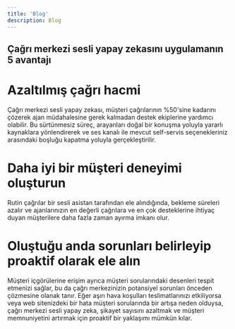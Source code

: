 ```yaml
---
title: 'Blog'
description: Blog
---
```


## Çağrı merkezi sesli yapay zekasını uygulamanın 5 avantajı

# Azaltılmış çağrı hacmi

Çağrı merkezi sesli yapay zekası, müşteri çağrılarının %50'sine kadarını çözerek ajan müdahalesine gerek kalmadan destek ekiplerine yardımcı olabilir. Bu sürtünmesiz süreç, arayanları doğal bir konuşma yoluyla yararlı kaynaklara yönlendirerek ve ses kanalı ile mevcut self-servis seçenekleriniz arasındaki boşluğu kapatma yoluyla gerçekleştirilir.

# Daha iyi bir müşteri deneyimi oluşturun

Rutin çağrılar bir sesli asistan tarafından ele alındığında, bekleme süreleri azalır ve ajanlarınızın en değerli çağrılara ve en çok desteklerine ihtiyaç duyan müşterilere daha fazla zaman ayırma imkanı olur.


# Oluştuğu anda sorunları belirleyip proaktif olarak ele alın

Müşteri içgörülerine erişim ayrıca müşteri sorularındaki desenleri tespit etmenizi sağlar, bu da çağrı merkezinizin potansiyel sorunları önceden çözmesine olanak tanır.
Eğer aşırı hava koşulları teslimatlarınızı etkiliyorsa veya web sitenizdeki bir hata müşteri sorularında bir artışa neden olduysa, çağrı merkezi sesli yapay zeka, şikayet sayısını azaltmak ve müşteri memnuniyetini artırmak için proaktif bir yaklaşımı mümkün kılar.